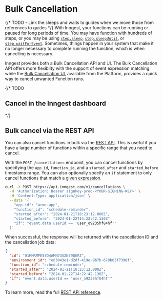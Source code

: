 
# Bulk Cancellation

{/* TODO - Link the sleeps and waits to guides when we move those from references to guides */}
With Inngest, your functions can be running or paused for long periods of time. You may have function with hundreds of steps, or you may be using [`step.sleep`](/docs/reference/functions/step-sleep), [`step.sleepUntil`](/docs/reference/functions/step-sleep-until), or [`step.waitForEvent`](/docs/reference/functions/step-wait-for-event). Sometimes, things happen in your system that make it no longer necessary to complete running the function, which is when cancelling is necessary.

Inngest provides both a Bulk Cancellation API and UI. The Bulk Cancellation API offers more flexiblity with the support of event expression matching
while the [Bulk Cancellation UI](/docs/guides/cancel-running-functions), available from the Platform, provides a quick way to cancel unwanted Function runs.

{/* TODO
## Cancel in the Inngest dashboard
*/}

## Bulk cancel via the REST API

You can also cancel functions in bulk via the [REST API](https://api-docs.inngest.com/docs/inngest-api). This is useful if you have a large number of functions within a specific range that you need to cancel.

With the `POST /cancellations` endpoint, you can cancel functions by specifying the `app_id`, `function_id`, and a `started_after` and `started_before` timestamp range. You can also optionally specify an `if` statement to only cancel functions that match a [given expression](/docs/guides/writing-expressions).

<CodeGroup tag="POST" label="api.inngest.com/v1/cancellations">

```bash {{ title: 'cURL' }}
curl -X POST https://api.inngest.com/v1/cancellations \
  -H 'Authorization: Bearer signkey-prod-<YOUR-SIGNING-KEY>' \
  -H 'Content-Type: application/json' \
  --data '{
    "app_id": "acme-app",
    "function_id": "schedule-reminder",
    "started_after": "2024-01-21T18:23:12.000Z",
    "started_before": "2024-01-22T14:22:42.130Z",
    "if": "event.data.userId == 'user_o9235hf84hf'"
  }'
```

</CodeGroup>

When successful, the response will be returned with the cancellation ID and the cancellation job data:

```json {{ title: 'Response' }}
{
  "id": "01HMRMPE5ZQ4AMNJ3S2N79QGRZ",
  "environment_id": "e03843e1-d2df-419e-9b7b-678b03f7398f",
  "function_id": "schedule-reminder",
  "started_after": "2024-01-21T18:23:12.000Z",
  "started_before": "2024-01-22T14:22:42.130Z",
  "if": "event.data.userId == 'user_o9235hf84hf'"
}
```

To learn more, read the full [REST API reference](https://api-docs.inngest.com/docs/inngest-api).
